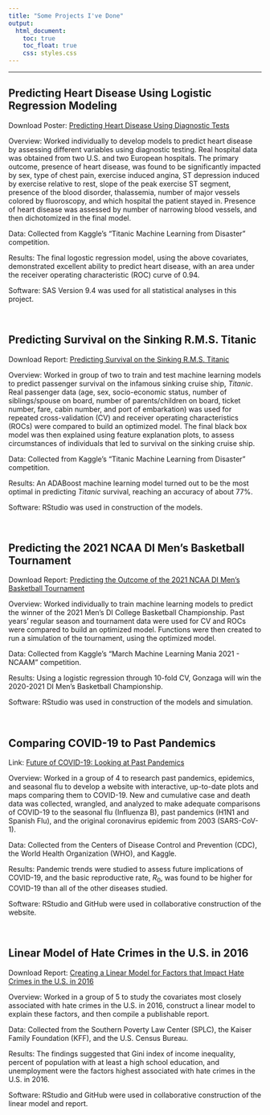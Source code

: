 ```yaml
---
title: "Some Projects I've Done"
output: 
  html_document:
    toc: true
    toc_float: true
    css: styles.css
---
```


***

## Predicting Heart Disease Using Logistic Regression Modeling

Download Poster: [Predicting Heart Disease Using Diagnostic Tests](sas_poster.pdf)

Overview: Worked individually to develop models to predict heart disease by assessing different variables using diagnostic testing. Real hospital data was obtained from two U.S. and two European hospitals. The primary outcome, presence of heart disease, was found to be significantly impacted by sex, type of chest pain, exercise induced angina, ST depression induced by exercise relative to rest, slope of the peak exercise ST segment, presence of the blood disorder, thalassemia, number of major vessels colored by fluoroscopy, and which hospital the patient stayed in. Presence of heart disease was assessed by number of narrowing blood vessels, and then dichotomized in the final model.

Data: Collected from Kaggle's "Titanic Machine Learning from Disaster" competition.

Results: The final logostic regression model, using the above covariates, demonstrated excellent ability to predict heart disease, with an area under the receiver operating characteristic (ROC) curve of 0.94.

Software: SAS Version 9.4 was used for all statistical analyses in this project.

<br>

## Predicting Survival on the Sinking R.M.S. Titanic

Download Report: [Predicting Survival on the Sinking R.M.S. Titanic](titanic_proj.pdf)

Overview: Worked in group of two to train and test machine learning models to predict passenger survival on the infamous sinking cruise ship, *Titanic*. Real passenger data (age, sex, socio-economic status, number of siblings/spouse on board, number of parents/children on board, ticket number, fare, cabin number, and port of embarkation) was used for repeated cross-validation (CV) and receiver operating characteristics (ROCs) were compared to build an optimized model. The final black box model was then explained using feature explanation plots, to assess circumstances of individuals that led to survival on the sinking cruise ship.

Data: Collected from Kaggle's "Titanic Machine Learning from Disaster" competition.

Results: An ADABoost machine learning model turned out to be the most optimal in predicting *Titanic* survival, reaching an accuracy of about 77%.

Software: RStudio was used in construction of the models.

<br>

## Predicting the 2021 NCAA DI Men’s Basketball Tournament

Download Report: [Predicting the Outcome of the 2021 NCAA DI Men’s Basketball Tournament](tourney_proj.pdf)

Overview: Worked individually to train machine learning models to predict the winner of the 2021 Men’s DI College Basketball Championship. Past years’ regular season and tournament data were used for CV and ROCs were compared to build an optimized model. Functions were then created to run a simulation of the tournament, using the optimized model.

Data: Collected from Kaggle's "March Machine Learning Mania 2021 - NCAAM" competition.

Results: Using a logistic regression through 10-fold CV, Gonzaga will win the 2020-2021 DI Men's Basketball Championship.

Software: RStudio was used in construction of the models and simulation.

<br>

## Comparing COVID-19 to Past Pandemics

Link: [Future of COVID-19: Looking at Past Pandemics](https://p-sha.github.io/covid19_future.github.io)

Overview: Worked in a group of 4 to research past pandemics, epidemics, and seasonal flu to develop a website with interactive, up-to-date plots and maps comparing them to COVID-19. New and cumulative case and death data was collected, wrangled, and analyzed to make adequate comparisons of COVID-19 to the seasonal flu (Influenza B), past pandemics (H1N1 and Spanish Flu), and the original coronavirus epidemic from 2003 (SARS-CoV-1). 

Data: Collected from the Centers of Disease Control and Prevention (CDC), the World Health Organization (WHO), and Kaggle.

Results: Pandemic trends were studied to assess future implications of COVID-19, and the basic reproductive rate, $R_0$, was found to be higher for COVID-19 than all of the other diseases studied. 

Software: RStudio and GitHub were used in collaborative construction of the website. 

<br>

## Linear Model of Hate Crimes in the U.S. in 2016

Download Report: [Creating a Linear Model for Factors that Impact Hate Crimes in the U.S. in 2016](biostats_proj.pdf)

Overview: Worked in a group of 5 to study the covariates most closely associated with hate crimes in the U.S. in 2016, construct a linear model to explain these factors, and then compile a publishable report. 

Data: Collected from the Southern Poverty Law Center (SPLC), the Kaiser Family Foundation (KFF), and the U.S. Census Bureau.

Results: The findings suggested that Gini index of income inequality, percent of population with at least a high school education, and unemployment were the factors highest associated with hate crimes in the U.S. in 2016. 

Software: RStudio and GitHub were used in collaborative construction of the linear model and report. 

